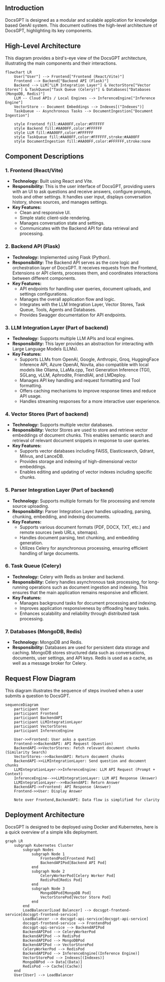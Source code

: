## Introduction

DocsGPT is designed as a modular and scalable application for knowledge based GenAI system. This document outlines the high-level architecture of DocsGPT, highlighting its key components.

## High-Level Architecture

This diagram provides a bird's-eye view of the DocsGPT architecture, illustrating the main components and their interactions.

```mermaid
flowchart LR
    User["User"] --> Frontend["Frontend (React/Vite)"]
    Frontend --> Backend["Backend API (Flask)"]
    Backend --> LLM["LLM Integration Layer"] & VectorStore["Vector Stores"] & TaskQueue["Task Queue (Celery)"] & Databases["Databases (MongoDB, Redis)"]
    LLM -- Cloud APIs / Local Engines --> InferenceEngine["Inference Engine"]
    VectorStore -- Document Embeddings --> Indexes[("Indexes")]
    TaskQueue -- Asynchronous Tasks --> DocumentIngestion["Document Ingestion"]

    style Frontend fill:#AA00FF,color:#FFFFFF
    style Backend fill:#AA00FF,color:#FFFFFF
    style LLM fill:#AA00FF,color:#FFFFFF
    style TaskQueue fill:#AA00FF,color:#FFFFFF,stroke:#AA00FF
    style DocumentIngestion fill:#AA00FF,color:#FFFFFF,stroke:none
```

## Component Descriptions

### 1. Frontend (React/Vite)

*   **Technology:** Built using React and Vite.
*   **Responsibility:** This is the user interface of DocsGPT, providing users with an UI to ask questions and receive answers, configure prompts, tools and other settings. It handles user input, displays conversation history, shows sources, and manages settings.
*   **Key Features:**
    *   Clean and responsive UI.
    *   Simple static client-side rendering.
    *   Manages conversation state and settings.
    *   Communicates with the Backend API for data retrieval and processing.

### 2. Backend API (Flask)

*   **Technology:** Implemented using Flask (Python).
*   **Responsibility:** The Backend API serves as the core logic and orchestration layer of DocsGPT. It receives requests from the Frontend, Extensions or API clients, processes them, and coordinates interactions between different components.
*   **Key Features:**
    *   API endpoints for handling user queries, document uploads, and settings configurations.
    *   Manages the overall application flow and logic.
    *   Integrates with the LLM Integration Layer, Vector Stores, Task Queue, Tools, Agents and Databases.
    *   Provides Swagger documentation for API endpoints.

### 3. LLM Integration Layer (Part of backend)

*   **Technology:** Supports multiple LLM APIs and local engines.
*   **Responsibility:** This layer provides an abstraction for interacting with Large Language Models (LLMs).
*   **Key Features:**
    *   Supports LLMs from OpenAI, Google, Anthropic, Groq, HuggingFace Inference API, Azure OpenAI, Novita, also compatible with local models like Ollama, LLaMa.cpp, Text Generation Inference (TGI), SGLang, vLLM, Aphrodite, FriendliAI, and LMDeploy.
    *   Manages API key handling and request formatting and Tool formatting.
    *   Offers caching mechanisms to improve response times and reduce API usage.
    *   Handles streaming responses for a more interactive user experience.

### 4. Vector Stores (Part of backend)

*   **Technology:** Supports multiple vector databases.
*   **Responsibility:** Vector Stores are used to store and retrieve vector embeddings of document chunks. This enables semantic search and retrieval of relevant document snippets in response to user queries.
*   **Key Features:**
    *   Supports vector databases including FAISS, Elasticsearch, Qdrant, Milvus, and LanceDB.
    *   Provides storage and indexing of high-dimensional vector embeddings.
    *   Enables editing and updating of vector indexes including specific chunks.

### 5. Parser Integration Layer (Part of backend)

*   **Technology:** Supports multiple formats for file processing and remote source uploading.
*   **Responsibility:** Parser Integration Layer handles uploading, parsing, chunking, embedding, and indexing documents.
*   **Key Features:**
    *   Supports various document formats (PDF, DOCX, TXT, etc.) and remote sources (web URLs, sitemaps).
    *   Handles document parsing, text chunking, and embedding generation.
    *   Utilizes Celery for asynchronous processing, ensuring efficient handling of large documents.

### 6. Task Queue (Celery)

*   **Technology:** Celery with Redis as broker and backend.
*   **Responsibility:** Celery handles asynchronous task processing, for long-running operations such as document ingestion and indexing. This ensures that the main application remains responsive and efficient.
*   **Key Features:**
    *   Manages background tasks for document processing and indexing.
    *   Improves application responsiveness by offloading heavy tasks.
    *   Enhances scalability and reliability through distributed task processing.

### 7. Databases (MongoDB, Redis)

*   **Technology:** MongoDB and Redis.
*   **Responsibility:** Databases are used for persistent data storage and caching. MongoDB stores structured data such as conversations, documents, user settings, and API keys. Redis is used as a cache, as well as a message broker for Celery.

## Request Flow Diagram

This diagram illustrates the sequence of steps involved when a user submits a question to DocsGPT.

```mermaid
sequenceDiagram
    participant User
    participant Frontend
    participant BackendAPI
    participant LLMIntegrationLayer
    participant VectorStores
    participant InferenceEngine

    User->>Frontend: User asks a question
    Frontend->>BackendAPI: API Request (Question)
    BackendAPI->>VectorStores: Fetch relevant document chunks (Similarity Search)
    VectorStores-->>BackendAPI: Return document chunks
    BackendAPI->>LLMIntegrationLayer: Send question and document chunks
    LLMIntegrationLayer->>InferenceEngine: LLM API Request (Prompt + Context)
    InferenceEngine-->>LLMIntegrationLayer: LLM API Response (Answer)
    LLMIntegrationLayer-->>BackendAPI: Return Answer
    BackendAPI->>Frontend: API Response (Answer)
    Frontend->>User: Display Answer

    Note over Frontend,BackendAPI: Data flow is simplified for clarity
```

## Deployment Architecture

DocsGPT is designed to be deployed using Docker and Kubernetes, here is a quick overview of a simple k8s deployment.

```mermaid
graph LR
    subgraph Kubernetes Cluster
        subgraph Nodes
            subgraph Node 1
                FrontendPod[Frontend Pod]
                BackendAPIPod[Backend API Pod]
            end
            subgraph Node 2
                CeleryWorkerPod[Celery Worker Pod]
                RedisPod[Redis Pod]
            end
            subgraph Node 3
                MongoDBPod[MongoDB Pod]
                VectorStorePod[Vector Store Pod]
            end
        end
        LoadBalancer[Load Balancer] --> docsgpt-frontend-service[docsgpt-frontend-service]
        LoadBalancer --> docsgpt-api-service[docsgpt-api-service]
        docsgpt-frontend-service --> FrontendPod
        docsgpt-api-service --> BackendAPIPod
        BackendAPIPod --> CeleryWorkerPod
        BackendAPIPod --> RedisPod
        BackendAPIPod --> MongoDBPod
        BackendAPIPod --> VectorStorePod
        CeleryWorkerPod --> RedisPod
        BackendAPIPod --> InferenceEngine[(Inference Engine)]
        VectorStorePod --> Indexes[(Indexes)]
        MongoDBPod --> Data[(Data)]
        RedisPod --> Cache[(Cache)]
    end
    User[User] --> LoadBalancer
```
